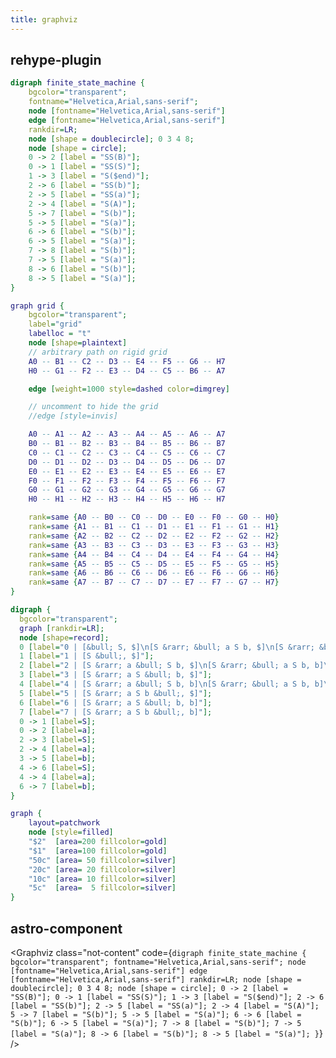 ```yaml
---
title: graphviz
---
```


## rehype-plugin

```dot
digraph finite_state_machine {
    bgcolor="transparent";
    fontname="Helvetica,Arial,sans-serif";
    node [fontname="Helvetica,Arial,sans-serif"]
    edge [fontname="Helvetica,Arial,sans-serif"]
    rankdir=LR;
    node [shape = doublecircle]; 0 3 4 8;
    node [shape = circle];
    0 -> 2 [label = "SS(B)"];
    0 -> 1 [label = "SS(S)"];
    1 -> 3 [label = "S($end)"];
    2 -> 6 [label = "SS(b)"];
    2 -> 5 [label = "SS(a)"];
    2 -> 4 [label = "S(A)"];
    5 -> 7 [label = "S(b)"];
    5 -> 5 [label = "S(a)"];
    6 -> 6 [label = "S(b)"];
    6 -> 5 [label = "S(a)"];
    7 -> 8 [label = "S(b)"];
    7 -> 5 [label = "S(a)"];
    8 -> 6 [label = "S(b)"];
    8 -> 5 [label = "S(a)"];
}
```

```dot 
graph grid {
	bgcolor="transparent";
	label="grid"
	labelloc = "t"
	node [shape=plaintext]
	// arbitrary path on rigid grid
	A0 -- B1 -- C2 -- D3 -- E4 -- F5 -- G6 -- H7
	H0 -- G1 -- F2 -- E3 -- D4 -- C5 -- B6 -- A7

	edge [weight=1000 style=dashed color=dimgrey]

	// uncomment to hide the grid
	//edge [style=invis]

	A0 -- A1 -- A2 -- A3 -- A4 -- A5 -- A6 -- A7
	B0 -- B1 -- B2 -- B3 -- B4 -- B5 -- B6 -- B7
	C0 -- C1 -- C2 -- C3 -- C4 -- C5 -- C6 -- C7
	D0 -- D1 -- D2 -- D3 -- D4 -- D5 -- D6 -- D7
	E0 -- E1 -- E2 -- E3 -- E4 -- E5 -- E6 -- E7
	F0 -- F1 -- F2 -- F3 -- F4 -- F5 -- F6 -- F7
	G0 -- G1 -- G2 -- G3 -- G4 -- G5 -- G6 -- G7
	H0 -- H1 -- H2 -- H3 -- H4 -- H5 -- H6 -- H7

	rank=same {A0 -- B0 -- C0 -- D0 -- E0 -- F0 -- G0 -- H0}
	rank=same {A1 -- B1 -- C1 -- D1 -- E1 -- F1 -- G1 -- H1}
	rank=same {A2 -- B2 -- C2 -- D2 -- E2 -- F2 -- G2 -- H2}
	rank=same {A3 -- B3 -- C3 -- D3 -- E3 -- F3 -- G3 -- H3}
	rank=same {A4 -- B4 -- C4 -- D4 -- E4 -- F4 -- G4 -- H4}
	rank=same {A5 -- B5 -- C5 -- D5 -- E5 -- F5 -- G5 -- H5}
	rank=same {A6 -- B6 -- C6 -- D6 -- E6 -- F6 -- G6 -- H6}
	rank=same {A7 -- B7 -- C7 -- D7 -- E7 -- F7 -- G7 -- H7}
}
```

```dot
digraph {
  bgcolor="transparent";
  graph [rankdir=LR];
  node [shape=record];
  0 [label="0 | [&bull; S, $]\n[S &rarr; &bull; a S b, $]\n[S &rarr; &bull;, $]"];
  1 [label="1 | [S &bull;, $]"];
  2 [label="2 | [S &rarr; a &bull; S b, $]\n[S &rarr; &bull; a S b, b]\n[S &rarr; &bull;, b]"];
  3 [label="3 | [S &rarr; a S &bull; b, $]"];
  4 [label="4 | [S &rarr; a &bull; S b, b]\n[S &rarr; &bull; a S b, b]\n[S &rarr; &bull;, b]"];
  5 [label="5 | [S &rarr; a S b &bull;, $]"];
  6 [label="6 | [S &rarr; a S &bull; b, b]"];
  7 [label="7 | [S &rarr; a S b &bull;, b]"];
  0 -> 1 [label=S];
  0 -> 2 [label=a];
  2 -> 3 [label=S];
  2 -> 4 [label=a];
  3 -> 5 [label=b];
  4 -> 6 [label=S];
  4 -> 4 [label=a];
  6 -> 7 [label=b];
}
```

```dot
graph {
	layout=patchwork
	node [style=filled]
	"$2"  [area=200 fillcolor=gold]
	"$1"  [area=100 fillcolor=gold]
	"50c" [area= 50 fillcolor=silver]
	"20c" [area= 20 fillcolor=silver]
	"10c" [area= 10 fillcolor=silver]
	"5c"  [area=  5 fillcolor=silver]
}
```

## astro-component


<Graphviz
  class="not-content"
  code={`digraph finite_state_machine {
    bgcolor="transparent";
    fontname="Helvetica,Arial,sans-serif";
    node [fontname="Helvetica,Arial,sans-serif"]
    edge [fontname="Helvetica,Arial,sans-serif"]
    rankdir=LR;
    node [shape = doublecircle]; 0 3 4 8;
    node [shape = circle];
    0 -> 2 [label = "SS(B)"];
    0 -> 1 [label = "SS(S)"];
    1 -> 3 [label = "S($end)"];
    2 -> 6 [label = "SS(b)"];
    2 -> 5 [label = "SS(a)"];
    2 -> 4 [label = "S(A)"];
    5 -> 7 [label = "S(b)"];
    5 -> 5 [label = "S(a)"];
    6 -> 6 [label = "S(b)"];
    6 -> 5 [label = "S(a)"];
    7 -> 8 [label = "S(b)"];
    7 -> 5 [label = "S(a)"];
    8 -> 6 [label = "S(b)"];
    8 -> 5 [label = "S(a)"];
}`}
/>

